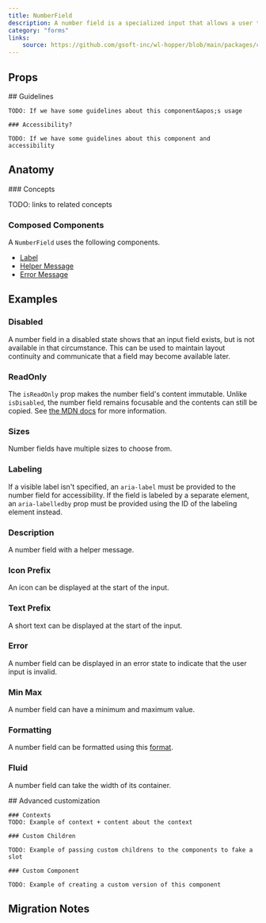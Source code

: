 ```yaml
---
title: NumberField
description: A number field is a specialized input that allows a user to enter a number.
category: "forms"
links:
    source: https://github.com/gsoft-inc/wl-hopper/blob/main/packages/components/src/inputs/src/NumberInputField.tsx
---
```


<Example src="inputs/docs/numberField/preview" isOpen />

## Props

<PropTable component="NumberField" />

<FeatureFlag flag="next">
    ## Guidelines

    TODO: If we have some guidelines about this component&apos;s usage

    ### Accessibility?

    TODO: If we have some guidelines about this component and accessibility
</FeatureFlag>

## Anatomy

<FeatureFlag flag="rc">
### Concepts

TODO: links to related concepts
</FeatureFlag>

### Composed Components

A `NumberField` uses the following components.

- [Label](./Label)
- [Helper Message](./HelperMessage)
- [Error Message](./ErrorMessage)

## Examples

### Disabled
A number field in a disabled state shows that an input field exists, but is not available in that circumstance. This can be used to maintain layout continuity and communicate that a field may become available later.

<Example src="inputs/docs/numberField/disabled" />

### ReadOnly
The `isReadOnly` prop makes the number field's content immutable. Unlike `isDisabled`, the number field remains focusable and the contents can still be copied. See [the MDN docs](https://developer.mozilla.org/en-US/docs/Web/HTML/Attributes/readonly) for more information.

<Example src="inputs/docs/numberField/readOnly" />

### Sizes
Number fields have multiple sizes to choose from.

<Example src="inputs/docs/numberField/sizes" />

### Labeling
If a visible label isn't specified, an `aria-label` must be provided to the number field for accessibility. If the field is labeled by a separate element, an `aria-labelledby` prop must be provided using the ID of the labeling element instead.

<Example src="inputs/docs/numberField/labeling" />

### Description
A number field with a helper message.

<Example src="inputs/docs/numberField/description" />

### Icon Prefix
An icon can be displayed at the start of the input.

<Example src="inputs/docs/numberField/iconPrefix" />

### Text Prefix
A short text can be displayed at the start of the input.

<Example src="inputs/docs/numberField/textPrefix" />

### Error
A number field can be displayed in an error state to indicate that the user input is invalid.

<Example src="inputs/docs/numberField/error" />

### Min Max
A number field can have a minimum and maximum value.

<Example src="inputs/docs/numberField/minmax" />

### Formatting
A number field can be formatted using this [format](https://developer.mozilla.org/en-US/docs/Web/JavaScript/Reference/Global_Objects/Intl/NumberFormat/NumberFormat).

<Example src="inputs/docs/numberField/formatting" />

### Fluid
A number field can take the width of its container.

<Example src="inputs/docs/numberField/fluid" />

<FeatureFlag flag="next">
    ## Advanced customization

    ### Contexts
    TODO: Example of context + content about the context

    ### Custom Children

    TODO: Example of passing custom childrens to the components to fake a slot

    ### Custom Component

    TODO: Example of creating a custom version of this component
</FeatureFlag>

## Migration Notes

<MigrateGuide src="inputs/docs/migration-notes-number-field" />
